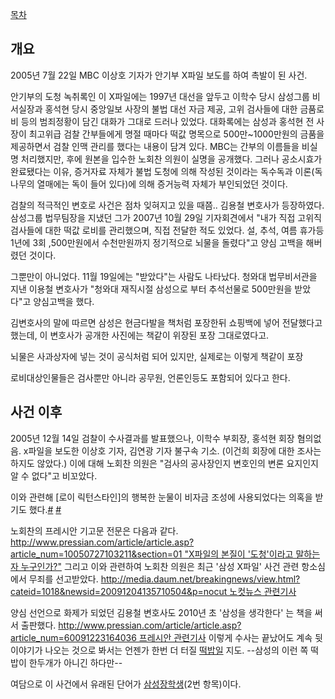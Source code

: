 [[목차]]
== 개요 ==

2005년 7월 22일 MBC 이상호 기자가 안기부 X파일 보도를 하여 촉발이 된 사건.

안기부의 도청 녹취록인 이 X파일에는 1997년 대선을 앞두고 이학수 당시 삼성그룹 비서실장과 홍석현 당시 중앙일보 사장의 불법 대선 자금 제공, 고위 검사들에 대한 금품로비 등의 범죄정황이 담긴 대화가 그대로 드러나 있었다.
대화록에는 삼성과 홍석현 전 사장이 최고위급 검찰 간부들에게 명절 때마다 떡값 명목으로 500만~1000만원의 금품을 제공하면서 검찰 인맥 관리를 했다는 내용이 담겨 있다.
MBC는 간부의 이름들을 비실명 처리했지만, 후에 원본을 입수한 노회찬 의원이 실명을 공개했다.
그러나 공소시효가 완료됐다는 이유, 증거자료 자체가 불법 도청에 의해 작성된 것이라는 독수독과 이론(독나무의 열매에는 독이 들어 있다)에 의해 증거능력 자체가 부인되었던 것이다.

검찰의 적극적인 변호로 사건은 점차 잊혀지고 있을 때쯤..
김용철 변호사가 등장하였다.
삼성그룹 법무팀장을 지냈던 그가 2007년 10월 29일 기자회견에서
"내가 직접 고위직 검사들에 대한 떡값 로비를 관리했으며, 직접 전달한 적도 있었다. 설, 추석, 여름 휴가등 1년에 3회 ,500만원에서 수천만원까지 정기적으로 뇌물을 돌렸다"고 양심 고백을 해버렸던 것이다.

그뿐만이 아니었다.
11월 19일에는 "받았다"는 사람도 나타났다. 청와대 법무비서관을 지낸 이용철 변호사가 "청와대 재직시절 삼성으로 부터 추석선물로 500만원을 받았다"고 양심고백을 했다.

김변호사의 말에 따르면 삼성은 현금다발을 책처럼 포장한뒤 쇼핑백에 넣어 전달했다고 했는데, 이 변호사가 공개한 사진에는 책같이 위장된 포장 그대로였다고.

뇌물은 사과상자에 넣는 것이 공식처럼 되어 있지만, 실제로는 이렇게 책같이 포장

로비대상인물들은 검사뿐만 아니라 공무원, 언론인등도 포함되어 있다고 한다.

== 사건 이후 ==

2005년 12월 14일 검찰이 수사결과를 발표했으나, 이학수 부회장, 홍석현 회장 혐의없음. x파일을 보도한 이상호 기자, 김연광 기자 불구속 기소. (이건희 회장에 대한 조사는 하지도 않았다.)
이에 대해 노회찬 의원은 "검사의 공사장인지 변호인의 변론 요지인지 알 수 없다"고 비꼬았다.

이와 관련해 [로이 릭턴스타인]의 행복한 눈물이 비자금 조성에 사용되었다는 의혹을 받기도 했다.[http://legacy.h21.hani.co.kr/section-021106000/2008/01/021106000200801310696029.html #] [http://cafe.naver.com/artbidders/79 #]

노회찬의 프레시안 기고문 전문은 다음과 같다. [[http://www.pressian.com/article/article.asp?article_num=10050727103211&section=01 "X파일의 본질이 '도청'이라고 말하는 자 누구인가?"]] 그리고 이와 관련하여 노회찬 의원은 최근 '삼성 X파일' 사건 관련 항소심에서 무죄를 선고받았다. [[http://media.daum.net/breakingnews/view.html?cateid=1018&newsid=20091204135710504&p=nocut 노컷뉴스 관련기사]]

양심 선언으로 화제가 되었던 김용철 변호사도 2010년 초 '삼성을 생각한다' 는 책을 써서 출판했다. [[http://www.pressian.com/article/article.asp?article_num=60091223164036 프레시안 관련기사]] 이렇게 수사는 끝났어도 계속 뒷이야기가 나오는 것으로 봐서는 언젠가 한번 더 터질 [[떡밥]]일 지도. --삼성의 이런 쪽 떡밥이 한두개가 아니긴 하다만--


여담으로 이 사건에서 유래된 단어가 [[삼성장학생]](2번 항목)이다.
